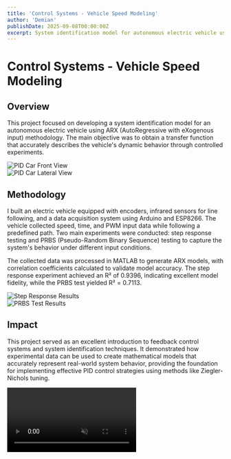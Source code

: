 ```yaml
---
title: 'Control Systems - Vehicle Speed Modeling'
author: 'Demian'
publishDate: 2025-09-08T00:00:00Z
excerpt: System identification model for autonomous electric vehicle using ARX methodology
---
```



# Control Systems - Vehicle Speed Modeling

## Overview

This project focused on developing a system identification model for an autonomous electric vehicle using ARX (AutoRegressive with eXogenous input)
methodology. The main objective was to obtain a transfer function that accurately describes the vehicle's dynamic behavior
through controlled experiments.

<div class="flex flex-col md:flex-row gap-4 my-8 justify-center">
  <div class="md:basis-1/2">
    <Image src={frontViewImage} alt="PID Car Front View" class="rounded-lg shadow-lg w-full h-auto" />
  </div>
  <div class="md:basis-1/2">
    <Image src={lateralImage} alt="PID Car Lateral View" class="rounded-lg shadow-lg w-full h-auto" />
  </div>
</div>

## Methodology

I built an electric vehicle equipped with encoders, infrared sensors for line following, and a data acquisition system using
Arduino and ESP8266. The vehicle collected speed, time, and PWM input data while following a predefined path.
Two main experiments were conducted: step response testing and PRBS (Pseudo-Random Binary Sequence) testing to capture the
system's behavior under different input conditions.

The collected data was processed in MATLAB to generate ARX models, with correlation coefficients calculated to validate model accuracy.
The step response experiment achieved an R² of 0.9396, indicating excellent model fidelity, while the PRBS test
yielded R² = 0.7113.

<div class="flex flex-col md:flex-row gap-4 my-8 justify-center">
  <div class="md:basis-1/2">
    <Image src={resultsStepImage} alt="Step Response Results" class="rounded-lg shadow-lg w-full h-auto" />
  </div>
  <div class="md:basis-1/2">
    <Image src={resultsPrbsImage} alt="PRBS Test Results" class="rounded-lg shadow-lg w-full h-auto" />
  </div>
</div>

## Impact

This project served as an excellent introduction to feedback control systems and system identification techniques.
It demonstrated how experimental data can be used to create mathematical models that accurately represent
real-world system behavior, providing the foundation for implementing effective PID control strategies using methods
like Ziegler-Nichols tuning.

<div class="flex justify-center my-8 ">
  <div class="max-w-4xl w-full max-w-md h-auto">
    <video loop muted playsinline class="w-full rounded-lg shadow-lg">
      <source src={pidvideo} type="video/mp4" />
      Your browser does not support the video tag.
    </video>
  </div>
</div>
